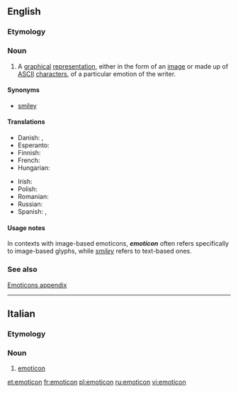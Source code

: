 {{wikipedia}}
==English==

===Etymology===
{{blend|emotion|icon}}

===Noun===
{{en-noun}}

# A [[graphical]] [[representation]], either in the form of an [[image]] or made up of [[ASCII]] [[character]]s, of a particular emotion of the writer.

====Synonyms====
* [[smiley]]

====Translations====
{{trans-top|respresentation of an emotion of the writer}}
* Danish: {{t+|da|emotikon|n}},  {{t-|da|smiley|c}}
* Esperanto: {{t-|eo|miensimbolo|xs=Esperanto}}
* Finnish: {{t+|fi|hymiö}}
* French: {{t+|fr|émoticône|f}}
* Hungarian: {{t-|hu|emotikon}}
{{trans-mid}}
* Irish: {{t-|ga|straoiseog|f}}
* Polish: {{t+|pl|emotikon|m}}
* Romanian: {{t-|ro|emoticon}}
* Russian: {{t|ru|смайлик|m|tr=smájlik|sc=Cyrl}}
* Spanish: {{t-|es|emoticón|m}},  {{t+|es|emoticono|m}}
{{trans-bottom}}

====Usage notes====
In contexts with image-based emoticons, '''''emoticon''''' often refers specifically to image-based glyphs, while ''[[smiley]]'' refers to text-based ones.

===See also===
[[Appendix:Emoticons|Emoticons appendix]]

----

==Italian==

===Etymology===
{{etyl|en|it}}

===Noun===
{{infl|it|noun|m}} {{inv}}

# [[#English|emoticon]]

[[et:emoticon]]
[[fr:emoticon]]
[[pl:emoticon]]
[[ru:emoticon]]
[[vi:emoticon]]